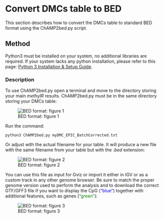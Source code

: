# Convert DMCs table to BED {#sec-bed}

This section describes how to convert the DMCs table to standard BED format using the ChAMP2bed.py script.


## Method
Python3 must be installed on your system, no additional libraries are required. If your system lacks any python installation, please refer to this page: [Python 3 Installation & Setup Guide](https://realpython.com/installing-python/).

### Description
To use ChAMP2bed.py open a terminal and move to the directory storing your main *methylR* results. ChAMP2bed.py must be in the same directory storing your DMCs table:

![BED format: figure 1](_images/bed2.png)

Run the command:

```
python3 ChAMP2bed.py myDMC_EPIC_BatchCorrected.txt
```

Or adjust with the actual filename for your table. It will produce a new file with the same filename from your table but with the *.bed* extension:

![BED format: figure 2](_images/bed3.png)

You can use this file as input for Gviz or import it either in IGV or as a custom track in any other genome browser. Be sure to match the proper genome version used to perform the analysis and to download the correct GTF/GFF3 file if you want to display the CpG (["blue"]{style="color: blue;"}) together with additional features, such as genes (["green"]{style="color: green;"}):

![BED format: figure 3](_images/bed4.png)